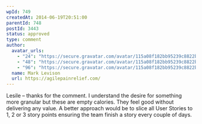 ```yaml
---
wpId: 749
createdAt: 2014-06-19T20:51:00
parentId: 748
postId: 3443
status: approved
type: comment
author:
  avatar_urls:
    - "24": "https://secure.gravatar.com/avatar/115a08f182bb95239c8822b54b5c4235?s=24&d=mm&r=g"
    - "48": "https://secure.gravatar.com/avatar/115a08f182bb95239c8822b54b5c4235?s=48&d=mm&r=g"
    - "96": "https://secure.gravatar.com/avatar/115a08f182bb95239c8822b54b5c4235?s=96&d=mm&r=g"
  name: Mark Levison
  url: https://agilepainrelief.com/
---
```


Lesile – thanks for the comment. I understand the desire for something more granular but these are empty calories. They feel good without delivering any value. A better approach would be to slice all User Stories to 1, 2 or 3 story points ensuring the team finish a story every couple of days.